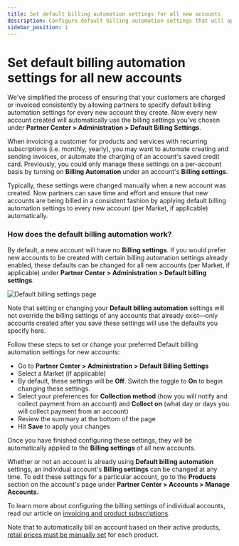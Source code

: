 ```yaml
---
title: Set default billing automation settings for all new accounts
description: Configure default billing automation settings that will apply to all new accounts you create
sidebar_position: 1
---
```


# Set default billing automation settings for all new accounts

We've simplified the process of ensuring that your customers are charged or invoiced consistently by allowing partners to specify default billing automation settings for every new account they create. Now every new account created will automatically use the billing settings you've chosen under **Partner Center > Administration > Default Billing Settings**.

When invoicing a customer for products and services with recurring subscriptions (i.e. monthly, yearly), you may want to automate creating and sending invoices, or automate the charging of an account's saved credit card. Previously, you could only manage these settings on a per-account basis by turning on **Billing Automation** under an account's **Billing settings**.

Typically, these settings were changed manually when a new account was created. Now partners can save time and effort and ensure that new accounts are being billed in a consistent fashion by applying default billing automation settings to every new account (per Market, if applicable) automatically.

### **How does the default billing automation work?**

By default, a new account will have no **Billing settings**. If you would prefer new accounts to be created with certain billing automation settings already enabled, these defaults can be changed for all new accounts (per Market, if applicable) under **Partner Center > Administration > Default billing settings**.

![Default billing settings page](./img/administration/default-billing-settings/default-billing-settings.png)

Note that setting or changing your **Default billing automation** settings will not override the billing settings of any accounts that already exist—only accounts created after you save these settings will use the defaults you specify here.

Follow these steps to set or change your preferred Default billing automation settings for new accounts:

- Go to **Partner Center > Administration > Default Billing Settings**
- Select a Market (if applicable)
- By default, these settings will be **Off**. Switch the toggle to **On** to begin changing these settings.
- Select your preferences for **Collection method** (how you will notify and collect payment from an account) and **Collect on** (what day or days you will collect payment from an account)
- Review the summary at the bottom of the page
- Hit **Save** to apply your changes

Once you have finished configuring these settings, they will be automatically applied to the **Billing settings** of all new accounts.

Whether or not an account is already using **Default billing automation** settings, an individual account's **Billing settings** can be changed at any time. To edit these settings for a particular account, go to the **Products** section on the account's page under **Partner Center > Accounts > Manage Accounts.**

To learn more about configuring the billing settings of individual accounts, read our article on [invoicing and product subscriptions](/administration/administration-platform-settings/default-billing-settings/invoicing-and-product-subscriptions).

Note that to automatically bill an account based on their active products, [retail prices must be manually set](/administration/administration-platform-settings/default-billing-settings/manual-retail-prices) for each product.